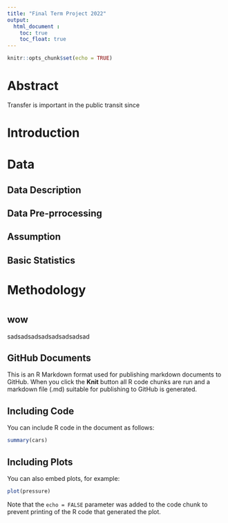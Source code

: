 ```yaml
---
title: "Final Term Project 2022"
output: 
  html_document :
    toc: true
    toc_float: true
---
```


```r
knitr::opts_chunk$set(echo = TRUE)
```

# Abstract

Transfer is important in the public transit since 


# Introduction


# Data 

## Data Description


## Data Pre-prrocessing



## Assumption



## Basic Statistics


# Methodology





#


## wow

sadsadsadsadsadsadsadsad


## GitHub Documents

This is an R Markdown format used for publishing markdown documents to GitHub. When you click the **Knit** button all R code chunks are run and a markdown file (.md) suitable for publishing to GitHub is generated.

## Including Code

You can include R code in the document as follows:

```r
summary(cars)
```

## Including Plots

You can also embed plots, for example:

```r
plot(pressure)
```

Note that the `echo = FALSE` parameter was added to the code chunk to prevent printing of the R code that generated the plot.
